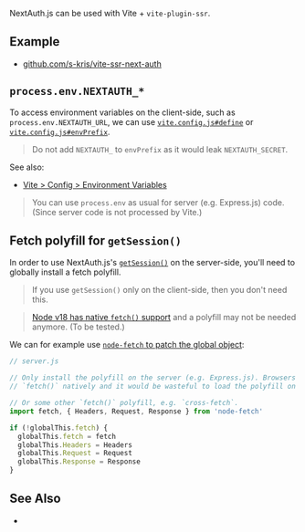 
NextAuth.js can be used with Vite + `vite-plugin-ssr`.

## Example

 - [github.com/s-kris/vite-ssr-next-auth](https://github.com/s-kris/vite-ssr-next-auth)

## `process.env.NEXTAUTH_*`

To access environment variables on the client-side, such as `process.env.NEXTAUTH_URL`, we can use
[`vite.config.js#define`](https://vitejs.dev/config/#define)
or
[`vite.config.js#envPrefix`](https://vitejs.dev/config/#envprefix).

> Do not add `NEXTAUTH_` to `envPrefix` as it would leak `NEXTAUTH_SECRET`.

See also:
- [Vite > Config > Environment Variables](https://vitejs.dev/config/#environment-variables)

> You can use `process.env` as usual for server (e.g. Express.js) code. (Since server code is not processed by Vite.)


## Fetch polyfill for `getSession()`

In order to use NextAuth.js's [`getSession()`](https://next-auth.js.org/getting-started/client#getsession) on the server-side, you'll need to globally install a fetch polyfill.

> If you use `getSession()` only on the client-side, then you don't need this.

> [Node v18 has native `fetch()` support](https://nodejs.org/en/blog/announcements/v18-release-announce/#fetch-experimental) and a polyfill may not be needed anymore. (To be tested.)

We can for example use [`node-fetch` to patch the global object](https://github.com/node-fetch/node-fetch#providing-global-access):

```js
// server.js

// Only install the polyfill on the server (e.g. Express.js). Browsers already implement
// `fetch()` natively and it would be wasteful to load the polyfill on the browser-side.

// Or some other `fetch()` polyfill, e.g. `cross-fetch`.
import fetch, { Headers, Request, Response } from 'node-fetch'

if (!globalThis.fetch) {
  globalThis.fetch = fetch
  globalThis.Headers = Headers
  globalThis.Request = Request
  globalThis.Response = Response
}
```

## See Also

- <Link href="/auth" />
